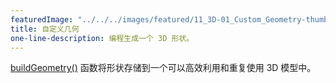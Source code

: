---
featuredImage: "../../../images/featured/11_3D-01_Custom_Geometry-thumbnail.png"
title: 自定义几何
one-line-description: 编程生成一个 3D 形状。
---

<a href="https://p5js.org/reference/#/p5/buildGeometry" target="_blank">buildGeometry()</a> 
函数将形状存储到一个可以高效利用和重复使用 3D 模型中。